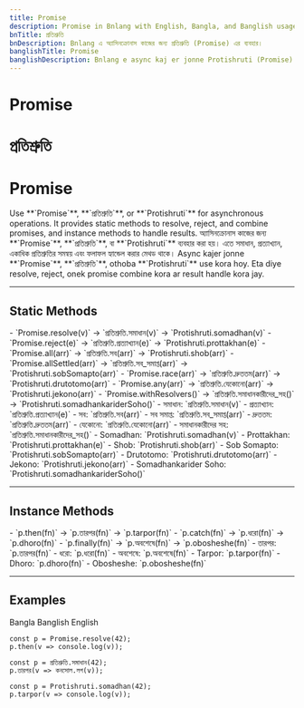 ```yaml
---
title: Promise
description: Promise in Bnlang with English, Bangla, and Banglish usage for async operations.
bnTitle: প্রতিশ্রুতি
bnDescription: Bnlang এ অ্যাসিনক্রোনাস কাজের জন্য প্রতিশ্রুতি (Promise) এর ব্যবহার।
banglishTitle: Promise
banglishDescription: Bnlang e async kaj er jonne Protishruti (Promise) er use.
---
```


# <I18nEnglish>Promise</I18nEnglish>
# <I18nBangla>প্রতিশ্রুতি</I18nBangla>
# <I18nBanglish>Promise</I18nBanglish>

<I18nEnglish>
Use **`Promise`**, **`প্রতিশ্রুতি`**, or **`Protishruti`** for asynchronous operations.  
It provides static methods to resolve, reject, and combine promises, and instance methods to handle results.
</I18nEnglish>

<I18nBangla>
অ্যাসিনক্রোনাস কাজের জন্য **`Promise`**, **`প্রতিশ্রুতি`**, বা **`Protishruti`** ব্যবহার করা হয়।  
এতে সমাধান, প্রত্যাখ্যান, একাধিক প্রতিশ্রুতির সমন্বয় এবং ফলাফল হ্যান্ডেল করার মেথড থাকে।
</I18nBangla>

<I18nBanglish>
Async kajer jonne **`Promise`**, **`প্রতিশ্রুতি`**, othoba **`Protishruti`** use kora hoy.  
Eta diye resolve, reject, onek promise combine kora ar result handle kora jay.
</I18nBanglish>

---

## Static Methods

<I18nEnglish>
- `Promise.resolve(v)` → `প্রতিশ্রুতি.সমাধান(v)` → `Protishruti.somadhan(v)`  
- `Promise.reject(e)` → `প্রতিশ্রুতি.প্রত্যাখ্যান(e)` → `Protishruti.prottakhan(e)`  
- `Promise.all(arr)` → `প্রতিশ্রুতি.সব(arr)` → `Protishruti.shob(arr)`  
- `Promise.allSettled(arr)` → `প্রতিশ্রুতি.সব_সমাপ্ত(arr)` → `Protishruti.sobSomapto(arr)`  
- `Promise.race(arr)` → `প্রতিশ্রুতি.দ্রুততম(arr)` → `Protishruti.drutotomo(arr)`  
- `Promise.any(arr)` → `প্রতিশ্রুতি.যেকোনো(arr)` → `Protishruti.jekono(arr)`  
- `Promise.withResolvers()` → `প্রতিশ্রুতি.সমাধানকারীদের_সহ()` → `Protishruti.somadhankariderSoho()`
</I18nEnglish>

<I18nBangla>
- সমাধান: `প্রতিশ্রুতি.সমাধান(v)`  
- প্রত্যাখ্যান: `প্রতিশ্রুতি.প্রত্যাখ্যান(e)`  
- সব: `প্রতিশ্রুতি.সব(arr)`  
- সব সমাপ্ত: `প্রতিশ্রুতি.সব_সমাপ্ত(arr)`  
- দ্রুততম: `প্রতিশ্রুতি.দ্রুততম(arr)`  
- যেকোনো: `প্রতিশ্রুতি.যেকোনো(arr)`  
- সমাধানকারীদের সহ: `প্রতিশ্রুতি.সমাধানকারীদের_সহ()`
</I18nBangla>

<I18nBanglish>
- Somadhan: `Protishruti.somadhan(v)`  
- Prottakhan: `Protishruti.prottakhan(e)`  
- Shob: `Protishruti.shob(arr)`  
- Sob Somapto: `Protishruti.sobSomapto(arr)`  
- Drutotomo: `Protishruti.drutotomo(arr)`  
- Jekono: `Protishruti.jekono(arr)`  
- Somadhankarider Soho: `Protishruti.somadhankariderSoho()`
</I18nBanglish>

---

## Instance Methods

<I18nEnglish>
- `p.then(fn)` → `p.তারপর(fn)` → `p.tarpor(fn)`  
- `p.catch(fn)` → `p.ধরো(fn)` → `p.dhoro(fn)`  
- `p.finally(fn)` → `p.অবশেষে(fn)` → `p.obosheshe(fn)`
</I18nEnglish>

<I18nBangla>
- তারপর: `p.তারপর(fn)`  
- ধরো: `p.ধরো(fn)`  
- অবশেষে: `p.অবশেষে(fn)`
</I18nBangla>

<I18nBanglish>
- Tarpor: `p.tarpor(fn)`  
- Dhoro: `p.dhoro(fn)`  
- Obosheshe: `p.obosheshe(fn)`
</I18nBanglish>

---

## Examples

<Tabs defaultValue="bangla" className="w-full">
  <TabsList>
    <TabsTrigger value="bangla">Bangla</TabsTrigger>
    <TabsTrigger value="banglish">Banglish</TabsTrigger>
    <TabsTrigger value="english">English</TabsTrigger>
  </TabsList>

  <TabsContent value="english">

```bnl
const p = Promise.resolve(42);
p.then(v => console.log(v));
```
  </TabsContent>

  <TabsContent value="bangla">

```bnl
const p = প্রতিশ্রুতি.সমাধান(42);
p.তারপর(v => কনসোল.লগ(v));
```
  </TabsContent>

  <TabsContent value="banglish">

```bnl
const p = Protishruti.somadhan(42);
p.tarpor(v => console.log(v));
```
  </TabsContent>
</Tabs>
